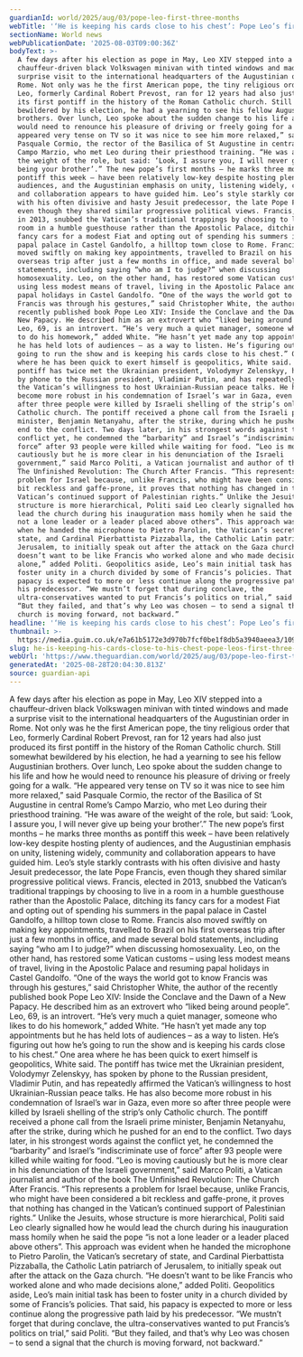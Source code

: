 ```yaml
---
guardianId: world/2025/aug/03/pope-leo-first-three-months
webTitle: '‘He is keeping his cards close to his chest’: Pope Leo’s first three months'
sectionName: World news
webPublicationDate: '2025-08-03T09:00:36Z'
bodyText: >-
  A few days after his election as pope in May, Leo XIV stepped into a
  chauffeur-driven black Volkswagen minivan with tinted windows and made a
  surprise visit to the international headquarters of the Augustinian order in
  Rome. Not only was he the first American pope, the tiny religious order that
  Leo, formerly Cardinal Robert Prevost, ran for 12 years had also just produced
  its first pontiff in the history of the Roman Catholic church. Still somewhat
  bewildered by his election, he had a yearning to see his fellow Augustinian
  brothers. Over lunch, Leo spoke about the sudden change to his life and how he
  would need to renounce his pleasure of driving or freely going for a walk. “He
  appeared very tense on TV so it was nice to see him more relaxed,” said
  Pasquale Cormio, the rector of the Basilica of St Augustine in central Rome’s
  Campo Marzio, who met Leo during their priesthood training. “He was aware of
  the weight of the role, but said: ‘Look, I assure you, I will never give up
  being your brother’.” The new pope’s first months – he marks three months as
  pontiff this week – have been relatively low-key despite hosting plenty of
  audiences, and the Augustinian emphasis on unity, listening widely, community
  and collaboration appears to have guided him. Leo’s style starkly contrasts
  with his often divisive and hasty Jesuit predecessor, the late Pope Francis,
  even though they shared similar progressive political views. Francis, elected
  in 2013, snubbed the Vatican’s traditional trappings by choosing to live in a
  room in a humble guesthouse rather than the Apostolic Palace, ditching its
  fancy cars for a modest Fiat and opting out of spending his summers in the
  papal palace in Castel Gandolfo, a hilltop town close to Rome. Francis also
  moved swiftly on making key appointments, travelled to Brazil on his first
  overseas trip after just a few months in office, and made several bold
  statements, including saying “who am I to judge?” when discussing
  homosexuality. Leo, on the other hand, has restored some Vatican customs –
  using less modest means of travel, living in the Apostolic Palace and resuming
  papal holidays in Castel Gandolfo. “One of the ways the world got to know
  Francis was through his gestures,” said Christopher White, the author of the
  recently published book Pope Leo XIV: Inside the Conclave and the Dawn of a
  New Papacy. He described him as an extrovert who “liked being around people”.
  Leo, 69, is an introvert. “He’s very much a quiet manager, someone who likes
  to do his homework,” added White. “He hasn’t yet made any top appointments but
  he has held lots of audiences – as a way to listen. He’s figuring out how he’s
  going to run the show and is keeping his cards close to his chest.” One area
  where he has been quick to exert himself is geopolitics, White said. The
  pontiff has twice met the Ukrainian president, Volodymyr Zelenskyy, has spoken
  by phone to the Russian president, Vladimir Putin, and has repeatedly affirmed
  the Vatican’s willingness to host Ukrainian-Russian peace talks. He has also
  become more robust in his condemnation of Israel’s war in Gaza, even more so
  after three people were killed by Israeli shelling of the strip’s only
  Catholic church. The pontiff received a phone call from the Israeli prime
  minister, Benjamin Netanyahu, after the strike, during which he pushed for an
  end to the conflict. Two days later, in his strongest words against the
  conflict yet, he condemned the “barbarity” and Israel’s “indiscriminate use of
  force” after 93 people were killed while waiting for food. “Leo is moving
  cautiously but he is more clear in his denunciation of the Israeli
  government,” said Marco Politi, a Vatican journalist and author of the book
  The Unfinished Revolution: The Church After Francis. “This represents a
  problem for Israel because, unlike Francis, who might have been considered a
  bit reckless and gaffe-prone, it proves that nothing has changed in the
  Vatican’s continued support of Palestinian rights.” Unlike the Jesuits, whose
  structure is more hierarchical, Politi said Leo clearly signalled how he would
  lead the church during his inauguration mass homily when he said the pope “is
  not a lone leader or a leader placed above others”. This approach was evident
  when he handed the microphone to Pietro Parolin, the Vatican’s secretary of
  state, and Cardinal Pierbattista Pizzaballa, the Catholic Latin patriarch of
  Jerusalem, to initially speak out after the attack on the Gaza church. “He
  doesn’t want to be like Francis who worked alone and who made decisions
  alone,” added Politi. Geopolitics aside, Leo’s main initial task has been to
  foster unity in a church divided by some of Francis’s policies. That said, his
  papacy is expected to more or less continue along the progressive path laid by
  his predecessor. “We mustn’t forget that during conclave, the
  ultra-conservatives wanted to put Francis’s politics on trial,” said Politi.
  “But they failed, and that’s why Leo was chosen – to send a signal that the
  church is moving forward, not backward.”
headline: '‘He is keeping his cards close to his chest’: Pope Leo’s first three months'
thumbnail: >-
  https://media.guim.co.uk/e7a61b5172e3d970b7fcf0be1f8db5a3940aeea3/1094_0_5906_4725/500.jpg
slug: he-is-keeping-his-cards-close-to-his-chest-pope-leos-first-three-months
webUrl: 'https://www.theguardian.com/world/2025/aug/03/pope-leo-first-three-months'
generatedAt: '2025-08-28T20:04:30.813Z'
source: guardian-api
---
```

A few days after his election as pope in May, Leo XIV stepped into a chauffeur-driven black Volkswagen minivan with tinted windows and made a surprise visit to the international headquarters of the Augustinian order in Rome. Not only was he the first American pope, the tiny religious order that Leo, formerly Cardinal Robert Prevost, ran for 12 years had also just produced its first pontiff in the history of the Roman Catholic church. Still somewhat bewildered by his election, he had a yearning to see his fellow Augustinian brothers. Over lunch, Leo spoke about the sudden change to his life and how he would need to renounce his pleasure of driving or freely going for a walk. “He appeared very tense on TV so it was nice to see him more relaxed,” said Pasquale Cormio, the rector of the Basilica of St Augustine in central Rome’s Campo Marzio, who met Leo during their priesthood training. “He was aware of the weight of the role, but said: ‘Look, I assure you, I will never give up being your brother’.” The new pope’s first months – he marks three months as pontiff this week – have been relatively low-key despite hosting plenty of audiences, and the Augustinian emphasis on unity, listening widely, community and collaboration appears to have guided him. Leo’s style starkly contrasts with his often divisive and hasty Jesuit predecessor, the late Pope Francis, even though they shared similar progressive political views. Francis, elected in 2013, snubbed the Vatican’s traditional trappings by choosing to live in a room in a humble guesthouse rather than the Apostolic Palace, ditching its fancy cars for a modest Fiat and opting out of spending his summers in the papal palace in Castel Gandolfo, a hilltop town close to Rome. Francis also moved swiftly on making key appointments, travelled to Brazil on his first overseas trip after just a few months in office, and made several bold statements, including saying “who am I to judge?” when discussing homosexuality. Leo, on the other hand, has restored some Vatican customs – using less modest means of travel, living in the Apostolic Palace and resuming papal holidays in Castel Gandolfo. “One of the ways the world got to know Francis was through his gestures,” said Christopher White, the author of the recently published book Pope Leo XIV: Inside the Conclave and the Dawn of a New Papacy. He described him as an extrovert who “liked being around people”. Leo, 69, is an introvert. “He’s very much a quiet manager, someone who likes to do his homework,” added White. “He hasn’t yet made any top appointments but he has held lots of audiences – as a way to listen. He’s figuring out how he’s going to run the show and is keeping his cards close to his chest.” One area where he has been quick to exert himself is geopolitics, White said. The pontiff has twice met the Ukrainian president, Volodymyr Zelenskyy, has spoken by phone to the Russian president, Vladimir Putin, and has repeatedly affirmed the Vatican’s willingness to host Ukrainian-Russian peace talks. He has also become more robust in his condemnation of Israel’s war in Gaza, even more so after three people were killed by Israeli shelling of the strip’s only Catholic church. The pontiff received a phone call from the Israeli prime minister, Benjamin Netanyahu, after the strike, during which he pushed for an end to the conflict. Two days later, in his strongest words against the conflict yet, he condemned the “barbarity” and Israel’s “indiscriminate use of force” after 93 people were killed while waiting for food. “Leo is moving cautiously but he is more clear in his denunciation of the Israeli government,” said Marco Politi, a Vatican journalist and author of the book The Unfinished Revolution: The Church After Francis. “This represents a problem for Israel because, unlike Francis, who might have been considered a bit reckless and gaffe-prone, it proves that nothing has changed in the Vatican’s continued support of Palestinian rights.” Unlike the Jesuits, whose structure is more hierarchical, Politi said Leo clearly signalled how he would lead the church during his inauguration mass homily when he said the pope “is not a lone leader or a leader placed above others”. This approach was evident when he handed the microphone to Pietro Parolin, the Vatican’s secretary of state, and Cardinal Pierbattista Pizzaballa, the Catholic Latin patriarch of Jerusalem, to initially speak out after the attack on the Gaza church. “He doesn’t want to be like Francis who worked alone and who made decisions alone,” added Politi. Geopolitics aside, Leo’s main initial task has been to foster unity in a church divided by some of Francis’s policies. That said, his papacy is expected to more or less continue along the progressive path laid by his predecessor. “We mustn’t forget that during conclave, the ultra-conservatives wanted to put Francis’s politics on trial,” said Politi. “But they failed, and that’s why Leo was chosen – to send a signal that the church is moving forward, not backward.”
